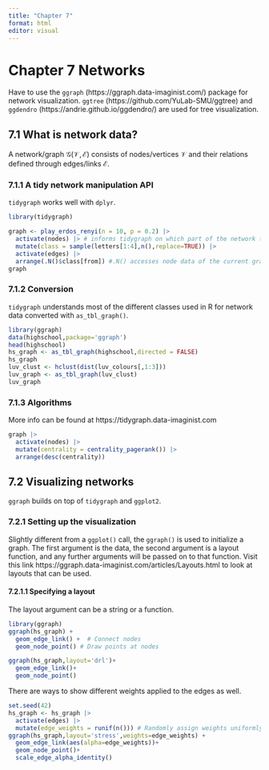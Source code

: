 ```yaml
---
title: "Chapter 7"
format: html
editor: visual
---
```


# Chapter 7 Networks
Have to use the `ggraph` (https://ggraph.data-imaginist.com/) package for network visualization. `ggtree` (https://github.com/YuLab-SMU/ggtree) and `ggdendro` (https://andrie.github.io/ggdendro/) are used for tree visualization. 

## 7.1 What is network data?
A network/graph $\mathcal{G}(\mathcal{V},\mathcal{E})$ consists of nodes/vertices $\mathcal{V}$ and their relations defined through edges/links $\mathcal{E}$. 

### 7.1.1 A tidy network manipulation API
`tidygraph` works well with `dplyr`.
```r
library(tidygraph)

graph <- play_erdos_renyi(n = 10, p = 0.2) |> 
  activate(nodes) |> # informs tidygraph on which part of the network to work on
  mutate(class = sample(letters[1:4],n(),replace=TRUE)) |> 
  activate(edges) |> 
  arrange(.N()$class[from]) #.N() accesses node data of the current graph (.E() for edges and .G() for the whole graph)
graph
```
### 7.1.2 Conversion
`tidygraph` understands most of the different classes used in R for network data converted with `as_tbl_graph()`. 
```r
library(ggraph)
data(highschool,package='ggraph')
head(highschool)
hs_graph <- as_tbl_graph(highschool,directed = FALSE)
hs_graph
luv_clust <- hclust(dist(luv_colours[,1:3]))
luv_graph <- as_tbl_graph(luv_clust)
luv_graph
```
### 7.1.3 Algorithms
More info can be found at https://tidygraph.data-imaginist.com 
```r
graph |> 
  activate(nodes) |> 
  mutate(centrality = centrality_pagerank()) |> 
  arrange(desc(centrality))
```
## 7.2 Visualizing networks
`ggraph` builds on top of `tidygraph` and `ggplot2`. 

### 7.2.1 Setting up the visualization
Slightly different from a `ggplot()` call, the `ggraph()` is used to initialize a graph. 
The first argument is the data, the second argument is a layout function, and any further arguments will be passed on to that function. 
Visit this link https://ggraph.data-imaginist.com/articles/Layouts.html to look at layouts that can be used. 

#### 7.2.1.1 Specifying a layout
The layout argument can be a string or a function. 
```r
library(ggraph)
ggraph(hs_graph) +
  geom_edge_link() +  # Connect nodes
  geom_node_point() # Draw points at nodes
```
```r
ggraph(hs_graph,layout='drl')+
  geom_edge_link()+
  geom_node_point()
```
There are ways to show different weights applied to the edges as well. 
```r
set.seed(42)
hs_graph <- hs_graph |> 
  activate(edges) |> 
  mutate(edge_weights = runif(n())) # Randomly assign weights uniformly to edges
ggraph(hs_graph,layout='stress',weights=edge_weights) +
  geom_edge_link(aes(alpha=edge_weights))+
  geom_node_point()+
  scale_edge_alpha_identity()
```


